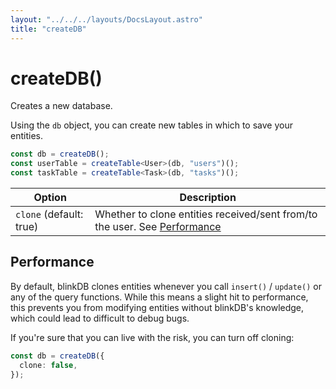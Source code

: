 ```yaml
---
layout: "../../../layouts/DocsLayout.astro"
title: "createDB"
---
```


# createDB()

Creates a new database.

Using the `db` object, you can create new tables in which to save your entities.

```ts
const db = createDB();
const userTable = createTable<User>(db, "users")();
const taskTable = createTable<Task>(db, "tasks")();
```

| Option                  | Description                                                                               |
| ----------------------- | ----------------------------------------------------------------------------------------- |
| `clone` (default: true) | Whether to clone entities received/sent from/to the user. See [Performance](#performance) |

## Performance

By default, blinkDB clones entities whenever you call `insert()` / `update()` or any of the query functions.
While this means a slight hit to performance, this prevents you from modifying entities without blinkDB's knowledge,
which could lead to difficult to debug bugs.

If you're sure that you can live with the risk, you can turn off cloning:

```ts
const db = createDB({
  clone: false,
});
```
